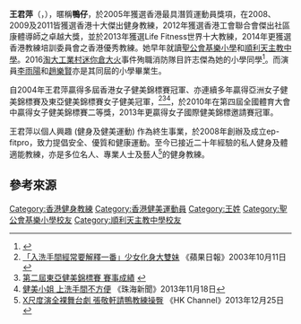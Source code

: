 '''王君萍'''（{{lang-en|'''Epsilon Wong Kwan Ping'''}}，{{bd|1979年|5月31日}}），暱稱'''鴨仔'''，於2005年獲選香港最具潛質運動員獎項，在2008、2009及2011皆獲選香港十大傑出健身教練，2012年獲選香港工會聯合會傑出社區康體導師之卓越大獎，並於2013年獲選Life Fitness世界十大教練，2014年更獲選香港教練培訓委員會之香港優秀教練。她早年就讀[[聖公會基樂小學|聖公會基樂小學]]和[[順利天主教中學|順利天主教中學]]。2016[[淘大工業村迷你倉大火|淘大工業村迷你倉大火]]事件殉職消防隊目許志傑為她的小學同學<ref>{{web reference|URL=https://www.facebook.com/epsilonwong/posts/1224747584232062?__tn__=-R|title=個心好痛，今天英勇殉職的消防員，是我的小學同學，希望場火快些完吧！|work=Kwan Ping Wong|year=2016年|date=6月24日}}</ref>。而演員[[李雨陽|李雨陽]]和[[趙樂賢|趙樂賢]]亦是其同屆的小學畢業生。

自2004年王君萍贏得多屆香港女子健美錦標賽冠軍、亦連續多年贏得亞洲女子健美錦標賽及東亞健美錦標賽女子健美冠軍，<ref>[http://hk.apple.nextmedia.com/news/art/20031011/3593556 「入洗手間經常要解釋一番」少女化身大雙妹] {{Wayback|url=http://hk.apple.nextmedia.com/news/art/20031011/3593556 |date=20140104204227 }}《蘋果日報》2003年10月11日</ref><ref>[http://www.hkbba.org/c2006-03.html 第二屆東亞健美錦標賽 賽事成績] {{webarchive|url=https://web.archive.org/web/20140107094215/http://www.hkbba.org/c2006-03.html |date=2014-01-07 }}</ref><ref>[http://202.76.36.240/?p=5957 健美小姐 上洗手間不方便] {{webarchive|url=https://web.archive.org/web/20140107095733/http://202.76.36.240/?p=5957 |date=2014-01-07 }}《珠海新聞》2013年11月18日</ref>，於2010年在第四屆全國體育大會中贏得女子健美錦標賽二等獎，2013年更贏得女子國際健美錦標邀請賽冠軍。

王君萍以個人興趣 (健身及健美運動) 作為終生事業，於2008年創辦及成立ep-fitpro，致力提倡安全、優質和健康運動。至今已接近二十年經驗的私人健身及體適能教練，亦是多位名人、專業人士及藝人<ref>[http://www.ihktv.com/3weekly-742-hins.html X尺度演全裸舞台劇 張敬軒請鴨教練操臀] {{Wayback|url=http://www.ihktv.com/3weekly-742-hins.html |date=20140107230524 }}《HK Channel》2013年12月25日</ref>的健身教練。

==參考來源==
{{reflist}}

[[Category:香港健身教練|Category:香港健身教練]]
[[Category:香港健美運動員|Category:香港健美運動員]]
[[Category:王姓|Category:王姓]]
[[Category:聖公會基樂小學校友|Category:聖公會基樂小學校友]]
[[Category:順利天主教中學校友|Category:順利天主教中學校友]]